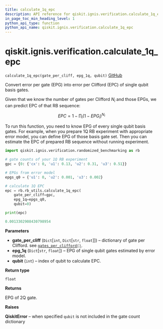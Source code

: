 ```yaml
---
title: calculate_1q_epc
description: API reference for qiskit.ignis.verification.calculate_1q_epc
in_page_toc_min_heading_level: 1
python_api_type: function
python_api_name: qiskit.ignis.verification.calculate_1q_epc
---
```


<span id="qiskit-ignis-verification-calculate-1q-epc" />

# qiskit.ignis.verification.calculate\_1q\_epc

<span id="qiskit.ignis.verification.calculate_1q_epc" />

`calculate_1q_epc(gate_per_cliff, epg_1q, qubit)` [GitHub](https://github.com/qiskit-community/qiskit-ignis/tree/stable/0.5/qiskit/ignis/verification/randomized_benchmarking/rb_utils.py "view source code")

Convert error per gate (EPG) into error per Clifford (EPC) of single qubit basis gates.

Given that we know the number of gates per Clifford $N_i$ and those EPGs, we can predict EPC of that RB sequence:

$$
EPC = 1 - \prod_i \left( 1 - EPG_i \right)^{N_i}
$$

To run this function, you need to know EPG of every single qubit basis gates. For example, when you prepare 1Q RB experiment with appropriate error model, you can define EPG of those basis gate set. Then you can estimate the EPC of prepared RB sequence without running experiment.

```python
import qiskit.ignis.verification.randomized_benchmarking as rb

# gate counts of your 1Q RB experiment
gpc = {0: {'cx': 0, 'u1': 0.13, 'u2': 0.31, 'u3': 0.51}}

# EPGs from error model
epgs_q0 = {'u1': 0, 'u2': 0.001, 'u3': 0.002}

# calculate 1Q EPC
epc = rb.rb_utils.calculate_1q_epc(
    gate_per_cliff=gpc,
    epg_1q=epgs_q0,
    qubit=0)

print(epc)
```

```python
0.0013302908430798954
```

**Parameters**

*   **gate\_per\_cliff** (`Dict`\[`int`, `Dict`\[`str`, `float`]]) – dictionary of gate per Clifford. see [`gates_per_clifford()`](qiskit.ignis.verification.gates_per_clifford "qiskit.ignis.verification.gates_per_clifford").
*   **epg\_1q** (`Dict`\[`str`, `float`]) – EPG of single qubit gates estimated by error model.
*   **qubit** (`int`) – index of qubit to calculate EPC.

**Return type**

`float`

**Returns**

EPG of 2Q gate.

**Raises**

**QiskitError** – when specified `qubit` is not included in the gate count dictionary

